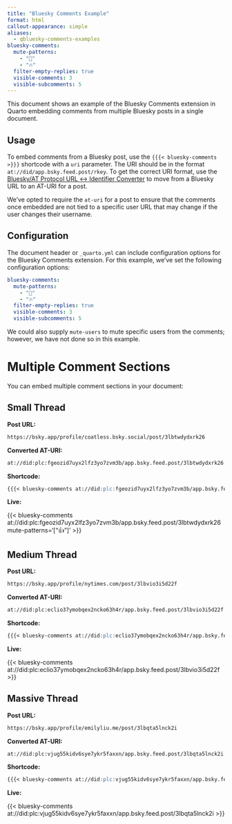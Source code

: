 ```yaml
---
title: "Bluesky Comments Example"
format: html
callout-appearance: simple
aliases:
  - qbluesky-comments-examples
bluesky-comments:
  mute-patterns:
    - "📌"
    - "🔥"
  filter-empty-replies: true
  visible-comments: 3
  visible-subcomments: 5
---
```


This document shows an example of the Bluesky Comments extension in Quarto embedding comments from multiple Bluesky posts in a single document.

## Usage

To embed comments from a Bluesky post, use the `{{{< bluesky-comments >}}}` shortcode with a `uri` parameter. The URI should be in the format `at://did/app.bsky.feed.post/rkey`. To get the correct URI format, use the [Bluesky/AT Protocol URL ↔ Identifier Converter](https://web-apps.thecoatlessprofessor.com/bluesky/profile-or-post-to-did-at-uri.html) to move from a Bluesky URL to an AT-URI for a post.

:::{.callout-note}
We've opted to require the `at-uri` for a post to ensure that the comments once embedded are not tied to a specific user URL that may change if the user changes their username.
:::

## Configuration

The document header or `_quarto.yml` can include configuration options for the Bluesky Comments extension. For this example, we've set the following configuration options:

```yml
bluesky-comments:
  mute-patterns:
    - "📌"
    - "🔥"
  filter-empty-replies: true
  visible-comments: 3
  visible-subcomments: 5
```

We could also supply `mute-users` to mute specific users from the comments; however, we have not done so in this example.

# Multiple Comment Sections

You can embed multiple comment sections in your document:


## Small Thread

**Post URL:**

```default
https://bsky.app/profile/coatless.bsky.social/post/3lbtwdydxrk26
```

**Converted AT-URI:**

```default
at://did:plc:fgeozid7uyx2lfz3yo7zvm3b/app.bsky.feed.post/3lbtwdydxrk26
```

**Shortcode:**

```markdown
{{{< bluesky-comments at://did:plc:fgeozid7uyx2lfz3yo7zvm3b/app.bsky.feed.post/3lbtwdydxrk26 mute-patterns='["👍"]' >}}}
```

**Live:**

{{< bluesky-comments at://did:plc:fgeozid7uyx2lfz3yo7zvm3b/app.bsky.feed.post/3lbtwdydxrk26 mute-patterns='["👍"]' >}}

## Medium Thread

**Post URL:**

```default
https://bsky.app/profile/nytimes.com/post/3lbvio3i5d22f
```

**Converted AT-URI:**

```default
at://did:plc:eclio37ymobqex2ncko63h4r/app.bsky.feed.post/3lbvio3i5d22f
```

**Shortcode:**

```markdown
{{{< bluesky-comments at://did:plc:eclio37ymobqex2ncko63h4r/app.bsky.feed.post/3lbvio3i5d22f >}}}
```


**Live:**

{{< bluesky-comments at://did:plc:eclio37ymobqex2ncko63h4r/app.bsky.feed.post/3lbvio3i5d22f >}}

## Massive Thread

**Post URL:**

```default
https://bsky.app/profile/emilyliu.me/post/3lbqta5lnck2i
```

**Converted AT-URI:**

```default
at://did:plc:vjug55kidv6sye7ykr5faxxn/app.bsky.feed.post/3lbqta5lnck2i
```

**Shortcode:**

```markdown
{{{< bluesky-comments at://did:plc:vjug55kidv6sye7ykr5faxxn/app.bsky.feed.post/3lbqta5lnck2i >}}}
```

**Live:**

{{< bluesky-comments at://did:plc:vjug55kidv6sye7ykr5faxxn/app.bsky.feed.post/3lbqta5lnck2i >}}

